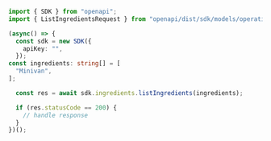 ```typescript ListIngredients.ts
import { SDK } from "openapi";
import { ListIngredientsRequest } from "openapi/dist/sdk/models/operations";

(async() => {
  const sdk = new SDK({
    apiKey: "",
  });
const ingredients: string[] = [
  "Minivan",
];

  const res = await sdk.ingredients.listIngredients(ingredients);

  if (res.statusCode == 200) {
    // handle response
  }
})();
```
